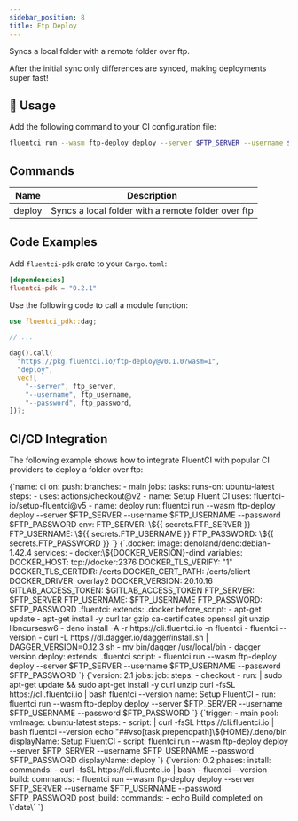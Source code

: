 ```yaml
---
sidebar_position: 8
title: Ftp Deploy
---
```


Syncs a local folder with a remote folder over ftp.

After the initial sync only differences are synced, making deployments super fast!

## 🚀 Usage

Add the following command to your CI configuration file:

```bash
fluentci run --wasm ftp-deploy deploy --server $FTP_SERVER --username $FTP_USERNAME --password $FTP_PASSWORD
```

## Commands

| Name   | Description                                        |
| ------ | -------------------------------------------------- |
| deploy | Syncs a local folder with a remote folder over ftp |

## Code Examples

Add `fluentci-pdk` crate to your `Cargo.toml`:

```toml
[dependencies]
fluentci-pdk = "0.2.1"
```

Use the following code to call a module function:

```rust
use fluentci_pdk::dag;

// ...

dag().call(
  "https://pkg.fluentci.io/ftp-deploy@v0.1.0?wasm=1",
  "deploy",
  vec![
    "--server", ftp_server,
    "--username", ftp_username,
    "--password", ftp_password,
])?;
```

## CI/CD Integration

The following example shows how to integrate FluentCI with popular CI providers to deploy a folder over ftp:


<Tabs>
  <TabItem value="gha" label="Github Actions">
    <CodeBlock language="yaml" title="ci.yml">
      {`name: ci
on:
  push:
    branches:
      - main
jobs:
  tasks:
    runs-on: ubuntu-latest
    steps:
      - uses: actions/checkout@v2
      - name: Setup Fluent CI
        uses: fluentci-io/setup-fluentci@v5
      - name: deploy
        run: fluentci run --wasm ftp-deploy deploy --server $FTP_SERVER --username $FTP_USERNAME --password $FTP_PASSWORD
        env:
          FTP_SERVER: \${{ secrets.FTP_SERVER }}
          FTP_USERNAME: \${{ secrets.FTP_USERNAME }}
          FTP_PASSWORD: \${{ secrets.FTP_PASSWORD }}
    `}
    </CodeBlock>
  </TabItem>
  <TabItem value="gitlab" label="GitLab CI">
    <CodeBlock language="yaml" title=".gitlab-ci.yml">
      {`.docker:
  image: denoland/deno:debian-1.42.4
  services:
    - docker:\${DOCKER_VERSION}-dind
  variables:
    DOCKER_HOST: tcp://docker:2376
    DOCKER_TLS_VERIFY: "1"
    DOCKER_TLS_CERTDIR: /certs
    DOCKER_CERT_PATH: /certs/client
    DOCKER_DRIVER: overlay2
    DOCKER_VERSION: 20.10.16
    GITLAB_ACCESS_TOKEN: $GITLAB_ACCESS_TOKEN
    FTP_SERVER: $FTP_SERVER
    FTP_USERNAME: $FTP_USERNAME
    FTP_PASSWORD: $FTP_PASSWORD
.fluentci:
  extends: .docker
  before_script:
    - apt-get update
    - apt-get install -y curl tar gzip ca-certificates openssl git unzip libncursesw6
    - deno install -A -r https://cli.fluentci.io -n fluentci
    - fluentci --version
    - curl -L https://dl.dagger.io/dagger/install.sh | DAGGER_VERSION=0.12.3 sh
    - mv bin/dagger /usr/local/bin
    - dagger version
deploy:
  extends: .fluentci
  script:
    - fluentci run --wasm ftp-deploy deploy --server $FTP_SERVER --username $FTP_USERNAME --password $FTP_PASSWORD
`}

</CodeBlock>
</TabItem>
<TabItem value="circleci" label="Circle CI">
<CodeBlock language="yaml" title=".circleci/config.yml">
{`version: 2.1
jobs:
  job:
    steps:
      - checkout
      - run: |
          sudo apt-get update && sudo apt-get install -y curl unzip
          curl -fsSL https://cli.fluentci.io | bash
          fluentci --version
        name: Setup FluentCI
      - run: fluentci run --wasm ftp-deploy deploy --server $FTP_SERVER --username $FTP_USERNAME --password $FTP_PASSWORD
      `}
</CodeBlock>
</TabItem>
<TabItem value="azure" label="Azure Pipelines">
<CodeBlock language="yaml" title="azure-pipelines.yml">
{`trigger:
  - main
pool:
  vmImage: ubuntu-latest
steps:
  - script: |
      curl -fsSL https://cli.fluentci.io | bash
      fluentci --version
      echo "##vso[task.prependpath]\${HOME}/.deno/bin
    displayName: Setup FluentCI
  - script: fluentci run --wasm ftp-deploy deploy --server $FTP_SERVER --username $FTP_USERNAME --password $FTP_PASSWORD
    displayName: deploy
    `}
</CodeBlock>
</TabItem>
<TabItem value="aws" label="AWS CodePipeline">
<CodeBlock language="yaml" title="buildspec.yml">
{`version: 0.2
phases:
  install:
    commands:
      - curl -fsSL https://cli.fluentci.io | bash
      - fluentci --version
  build:
    commands:
      - fluentci run --wasm ftp-deploy deploy --server $FTP_SERVER --username $FTP_USERNAME --password $FTP_PASSWORD
  post_build:
    commands:
      - echo Build completed on \`date\`
  `}
</CodeBlock>
</TabItem>
</Tabs>
